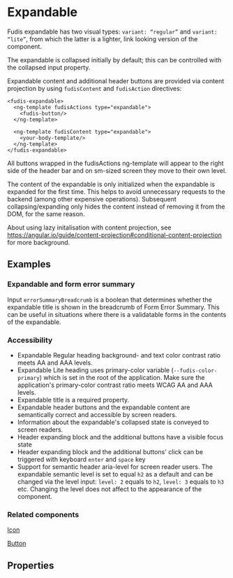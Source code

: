 
<Meta title="Components/Expandable" />

# Expandable

Fudis expandable has two visual types: `variant: “regular”` and `variant: “lite”`, from which the latter is a lighter, link looking version of the component.

The expandable is collapsed initially by default; this can be controlled with the collapsed input property.

Expandable content and additional header buttons are provided via content projection by using `fudisContent` and `fudisAction` directives:

```
<fudis-expandable>
  <ng-template fudisActions type="expandable">
    <fudis-button/>
  </ng-template>

  <ng-template fudisContent type="expandable">
    <your-body-template/>
  </ng-template>
</fudis-expandable>
```

All buttons wrapped in the fudisActions ng-template will appear to the right side of the header bar and on sm-sized screen they move to their own level.

The content of the expandable is only initialized when the expandable is expanded for the first time. This helps to avoid unnecessary requests to the backend (among other expensive operations). Subsequent collapsing/expanding only hides the content instead of removing it from the DOM, for the same reason.

About using lazy initalisation with content projection, see https://angular.io/guide/content-projection#conditional-content-projection for more background.

## Examples

<Canvas of={ExpandableStories.AllVariants}></Canvas>

### Expandable and form error summary

Input `errorSummaryBreadcrumb` is a boolean that determines whether the expandable title is shown in the breadcrumb of Form Error Summary. This can be useful in situations where there is a validatable forms in the contents of the expandable.

### Accessibility

- Expandable Regular heading background- and text color contrast ratio meets AA and AAA levels.
- Expandable Lite heading uses primary-color variable (`--fudis-color-primary`) which is set in the root of the application. Make sure the application's primary-color contrast ratio meets WCAG AA and AAA levels.
- Expandable title is a required property.
- Expandable header buttons and the expandable content are semantically correct and accessible by screen readers.
- Information about the expandable's collapsed state is conveyed to screen readers.
- Header expanding block and the additional buttons have a visible focus state
- Header expanding block and the additional buttons' click can be triggered with keyboard <code>enter</code> and <code>space</code> key
- Support for semantic header aria-level for screen reader users. The expandable semantic level is set to equal `h2` as a default and can be changed via the level input: `level: 2` equals to `h2`, `level: 3` equals to `h3` etc. Changing the level does not affect to the appearance of the component.


### Related components

[Icon](/docs/components-icon--icon)

[Button](/docs/components-button--button)

## Properties

<ArgTypes of={ExpandableComponent} />
